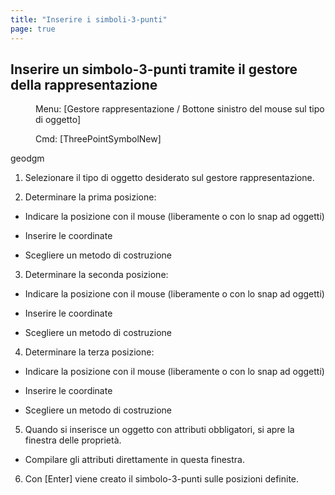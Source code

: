 ```yaml
---
title: "Inserire i simboli-3-punti"
page: true
---
```

## Inserire un simbolo-3-punti tramite il gestore della rappresentazione
 <Menu> Menu: [Gestore rappresentazione / Bottone sinistro del mouse sul tipo di oggetto] </Menu> 
<GeoDesigner> <Menu> Cmd: [ThreePointSymbolNew] </Menu> 

 <Placeholder>geodgm</Placeholder> </GeoDesigner>

1. Selezionare il tipo di oggetto desiderato sul gestore rappresentazione.

2. Determinare la prima posizione: 

- Indicare la posizione con il mouse (liberamente o con lo snap ad oggetti)

- Inserire le coordinate

- Scegliere un metodo di costruzione



3. Determinare la seconda posizione:

- Indicare la posizione con il mouse (liberamente o con lo snap ad oggetti)

- Inserire le coordinate

- Scegliere un metodo di costruzione



4. Determinare la terza posizione:

- Indicare la posizione con il mouse (liberamente o con lo snap ad oggetti)

- Inserire le coordinate

- Scegliere un metodo di costruzione



5. Quando si inserisce un oggetto con attributi obbligatori, si apre la finestra delle propriet&#224;. 

- Compilare gli attributi direttamente in questa finestra.



6. Con 
[Enter] viene creato il simbolo-3-punti sulle posizioni definite.



